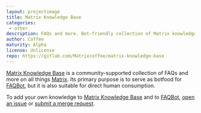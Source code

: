 ```yaml
---
layout: projectimage
title: Matrix Knowledge Base
categories: 
 - other
description: FAQs and more. Bot-friendly collection of Matrix knowledge. Also suitable for humans.
author: Coffee
maturity: Alpha
license: Unlicense
repo: https://gitlab.com/Matrixcoffee/matrix-knowledge-base
---
```


[Matrix Knowledge Base](https://gitlab.com/Matrixcoffee/matrix-knowledge-base) is a community-supported collection of FAQs and more on all things [Matrix](https://matrix.org). Its primary purpose is to serve as botfood for [FAQBot][], but it is also suitable for direct human consumption.

To add your own knowledge to [Matrix Knowledge Base](https://gitlab.com/Matrixcoffee/matrix-knowledge-base) and to [FAQBot][], [open an issue](https://gitlab.com/Matrixcoffee/matrix-knowledge-base/issues/new) or [submit a merge request](https://gitlab.com/Matrixcoffee/matrix-knowledge-base/compare).

[FAQBot]: https://gitlab.com/Matrixcoffee/FAQBot
